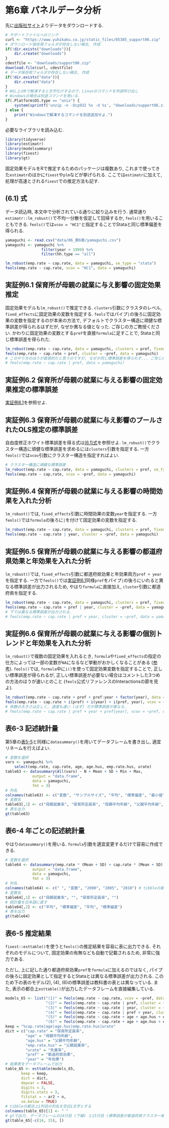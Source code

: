 # 第6章 パネルデータ分析 {-#ch6}
先に[出版社サイト](https://www.yuhikaku.co.jp/books/detail/9784641053854)よりデータをダウンロードする.
```r
# サポートファイルへのリンク
curl <- "https://www.yuhikaku.co.jp/static_files/05385_support06.zip"
# ダウンロード保存用フォルダが存在しない場合, 作成
if(!dir.exists("downloads")){
    dir.create("downloads")
}
cdestfile <- "downloads/support06.zip"
download.file(curl, cdestfile)
# データ保存用フォルダが存在しない場合, 作成
if(!dir.exists("data")){
    dir.create("data")
}
# WSL上のRで解凍すると文字化けするので、Linuxのコマンドを外部呼び出し
# Windowsの場合は別途コマンドを用いる.
if(.Platform$OS.type == "unix") {
    system(sprintf('unzip -n -Ocp932 %s -d %s', "downloads/support06.zip", "./data"))
} else {
    print("Windowsで解凍するコマンドを別途追加せよ.")
}
```

必要なライブラリを読み込む.

```r
library(tidyverse)
library(estimatr)
library(modelsummary)
library(fixest)
library(gt)
```

固定効果モデルをRで推定するためのパッケージは複数あり, これまで使ってきた`estimatr`のほかに`fixest`や`plm`などが挙げられる.
ここでは`estimatr`に加えて, 処理が高速とされる`fixest`での推定方法も記す.

## (6.1) 式 {#exp6.1 .unnumbered}
データ読込時, 本文中で分析されている通りに絞り込みを行う.
通常通り`estimatr::lm_robust()`で不均一分散を仮定して回帰するか, `feols()`を用いることもできる.
`feols()`では`vcov = "HC1"`と指定することでStataと同じ標準偏差を得られる.
```r
yamaguchi <- read.csv("data/06_第6章/yamaguchi.csv")
yamaguchi <- yamaguchi %>%
                filter(year > 1999) %>%
                filter(hh.type == "all")

lm_robust(emp.rate ~ cap.rate, data = yamaguchi, se_type = "stata")
feols(emp.rate ~ cap.rate, vcov = "HC1", data = yamaguchi)
```

## 実証例6.1 保育所が母親の就業に与え影響の固定効果推定 {#ex6.1 .unnumbered}
固定効果モデルも`lm_robust()`で推定できる. `clusters`引数にクラスタのレベル, `fixed_effects`に固定効果の変数を指定する.
`feols`ではパイプ`|`の後ろに固定効果の変数を指定するのが本来の方法で, デフォルトでクラスター構造に頑健な標準誤差が得られるはずだが, なぜか異なる値となった. ご存じの方ご教授ください.
かわりに固定効果の変数とする`pref`を直接`formula`に足すことで, Stataと同じ標準誤差を得られた.
```r
lm_robust(emp.rate ~ cap.rate, data = yamaguchi, clusters = pref, fixed_effects = pref, se_type = "stata")
feols(emp.rate ~ cap.rate + pref, cluster = ~pref, data = yamaguchi)
# このやり方のほうが直感的だと思うのですが, なぜか同じ標準誤差を得られず... ご存じの方ご教授ください.
# feols(emp.rate ~ cap.rate | pref, data = yamaguchi)
```

## 実証例6.2 保育所が母親の就業に与える影響の固定効果推定の標準誤差 {-}
[実証例6.1](#ex6.1)を参照せよ.

## 実証例6.3 保育所が母親の就業に与え影響のプールされたOLS推定の標準誤差 {.unnumbered}
自由度修正ホワイト標準誤差を得る式は[(6.1)式](#exp6.1)を参照せよ.
`lm_robust()`でクラスター構造に頑健な標準誤差を求めるには`clusters`引数を指定する.
一方`feols()`では`vcov`引数にクラスター構造を指定すればよい.
```r
# クラスター構造に頑健な標準誤差
lm_robust(emp.rate ~ cap.rate, data = yamaguchi, clusters = pref, se_type = "stata")
feols(emp.rate ~ cap.rate, vcov = ~pref, data = yamaguchi)
```

## 実証例6.4 保育所が母親の就業に与える影響の時間効果を入れた分析 {.unnumbered}
`lm_robust()`では, `fixed_effects`引数に時間効果の変数`year`を指定する.
一方`feols()`では`formula`の後ろに`|`を付けて固定効果の変数を指定する.
```r
lm_robust(emp.rate ~ cap.rate, data = yamaguchi, clusters = pref, fixed_effects = year, se_type = "stata")
feols(emp.rate ~ cap.rate | year, cluster = ~pref, data = yamaguchi)
```

## 実証例6.5 保育所が母親の就業に与える影響の都道府県効果と年効果を入れた分析 {.unnumbered}
`lm_robust()`では, `fixed_effects`引数に都道府県効果と年効果両方`pref + year`を指定する.
一方で`feols()`では[実証例6.1](#ex6.1)同様`pref`をパイプ`|`の後ろにいれると異なる標準誤差が出力されるため, やはり`formula`に直接加え, `cluster`引数に都道府県を指定する.
```r
lm_robust(emp.rate ~ cap.rate, data = yamaguchi, clusters = pref, fixed_effects = pref + year, se_type = "stata")
feols(emp.rate ~ cap.rate + pref | year, cluster = ~pref, data = yamaguchi)
# 下では異なる標準誤差が出力される.
# feols(emp.rate ~ cap.rate | pref + year, cluster = ~pref, data = yamaguchi)
```

## 実証例6.6 保育所が母親の就業に与える影響の個別トレンドと年効果を入れた分析 {.unnumbered}
`lm_robust()`で複数の固定効果を入れるとき, `formula`や`fixed_effects`の指定の仕方によっては一部の変数が`NA`になるなど挙動がおかしくなることがある ([参考](https://keita43a.hatenablog.com/entry/2019/04/17/232548)).
`feols()`では, `formula`中に`i()`を使って固定効果変数を指定することで, 正しい標準誤差が得られるが, 正しい標準誤差が必要ない場合はコメントした3つめの方法のほうが速いとのこと (`feols`公式リファレンスのInteractionsの節を見よ).
```r
lm_robust(emp.rate ~ cap.rate + pref + pref:year + factor(year), data = yamaguchi, clusters = pref, se_type = "stata")
feols(emp.rate ~ cap.rate + i(pref) + i(year) + i(pref, year), vcov = ~pref, data = yamaguchi)
# 係数の大きさは正しく, 速度も速い (はず) だが標準誤差が異なる.
# feols(emp.rate ~ cap.rate | pref + year + pref[year], vcov = ~pref, data = yamaguchi)
```

## 表6-3 記述統計量 {.unnumbered}
第5章の[表5-5](#table5-5)と同様に`datasummary()`を用いてデータフレームを書き出し, 適宜リネームを行えばよい.
```r
# 変数を選択
vars <- yamaguchi %>%
    select(emp.rate, cap.rate, age, age.hus, emp.rate.hus, urate)
table63 <- datasummary(All(vars) ~ N + Mean + SD + Min + Max,
            output = "data.frame",
            data = yamaguchi,
            fmt = 3)
# 列名
colnames(table63) <- c("変数", "サンプルサイズ", "平均", "標準偏差", "最小値", "最大値")
# 変数名
table63[,1] <- c("母親就業率", "保育所定員率", "母親平均年齢", "父親平均年齢", "父親就業率", "失業率")
# 表を出力
gt(table63)
```

## 表6-4 年ごとの記述統計量 {.unnumbered}
やはり`datasummary()`を用いる. `formula`引数を適宜変更するだけで容易に作成できる.
```r
# 変数を選択
table64 <- datasummary(emp.rate * (Mean + SD) + cap.rate * (Mean + SD) ~ factor(year),
            output = "data.frame",
            data = yamaguchi,
            fmt = 3)
# 列名
colnames(table64) <- c(" ", "変数", "2000", "2005", "2010") # tibbleの都合上1列目は空白1文字とする
# 変数名
table64[,1] <- c("母親就業率", "", "保育所定員率", "")
# 統計量を日本語に直す
table64[,2] <- c("平均", "標準偏差", "平均", "標準偏差")
# 表を出力
gt(table64)
```

## 表6-5 推定結果 {.unnumbered}
`fixest::esttable()`を使うと`feols()`の推定結果を容易に表に出力できる.
それぞれのモデルについて, 固定効果の有無なども自動で記載されるため, 非常に強力である.

ただし, 上に記した通り都道府県効果`pref`を`formula`に加えるのではなく, パイプの後ろに固定効果として指定するとStataとは異なる標準誤差が出力される.
このため下の表のモデル(2), (4), (6)の標準誤差は教科書の表とは異なっている.
また, 表示の都合上`esttable()`が出力したデータフレームを直接編集している.
```r
models_65 <- list("(1)" = feols(emp.rate ~ cap.rate, vcov = ~pref, data = yamaguchi),
                  "(2)" = feols(emp.rate ~ cap.rate | pref, cluster = ~pref, data = yamaguchi),
                  "(3)" = feols(emp.rate ~ cap.rate | year, cluster = ~pref, data = yamaguchi),
                  "(4)" = feols(emp.rate ~ cap.rate | pref + year, cluster = ~pref, data = yamaguchi),
                  "(5)" = feols(emp.rate ~ cap.rate + age + age.hus + emp.rate.hus + urate | year, cluster = ~pref, data = yamaguchi),
                  "(6)" = feols(emp.rate ~ cap.rate + age + age.hus + emp.rate.hus + urate | pref + year, cluster = ~pref, data = yamaguchi))
keep = "%cap.rate|age|age.hus|emp.rate.hus|urate"
dict = c("cap.rate" = "保育所定員率",
         "age" = "母親平均年齢",
         "age.hus" = "父親平均年齢",
         "emp.rate.hus" = "父親就業率",
         "urate" = "失業率",
         "pref" = "都道府県効果",
         "year" = "年効果")
# 結果表をデータフレームで出力
table_65 <- esttable(models_65,
       keep = keep,
       dict = dict,
       depvar = FALSE,
       digits = 3,
       digits.stats = 3,
       fitstat = ~ ar2 + n,
       se.below = TRUE)
# tibbleの都合上1列目の列名を空白1文字とする
colnames(table_65)[1] <- " "
# gtで出力. データフレームの14行目 (下線) と15行目 (標準誤差が都道府県クラスター構造に頑健である旨) を削除
gt(table_65[-c(14, 15), ])
```

<!-- ## 練習問題 6-1 [確認] {-}

## 練習問題 6-2 [確認] {-}

## 練習問題 6-3 [確認] {-}

## 練習問題 6-4 [確認] {-}

## 練習問題 6-5 [確認] {-}

## 練習問題 6-6 [確認] {-}

## 練習問題 6-7 [確認] {-}

## 練習問題 6-8 [発展] {-}

## 練習問題 6-9 [発展] {-}

## 練習問題 6-10 [実証] {-}

## 練習問題 6-11 [実証] {-} -->
